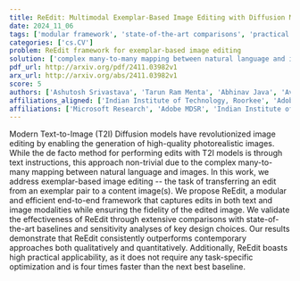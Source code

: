 ```yaml
---
title: ReEdit: Multimodal Exemplar-Based Image Editing with Diffusion Models
date: 2024_11_06
tags: ['modular framework', 'state-of-the-art comparisons', 'practical applicability', 'sensitivity analyses', 'image editing', 'exemplar-based image editing', 'Text-to-Image Diffusion models', 'image fidelity']
categories: ['cs.CV']
problem: ReEdit framework for exemplar-based image editing
solution: ['complex many-to-many mapping between natural language and images']
pdf_url: http://arxiv.org/pdf/2411.03982v1
arx_url: http://arxiv.org/abs/2411.03982v1
score: 5
authors: ['Ashutosh Srivastava', 'Tarun Ram Menta', 'Abhinav Java', 'Avadhoot Jadhav', 'Silky Singh', 'Surgan Jandial', 'Balaji Krishnamurthy']
affiliations_aligned: ['Indian Institute of Technology, Roorkee', 'Adobe MDSR', 'Microsoft Research', 'Indian Institute of Technology, Bombay', 'Stanford University', 'Carnegie Mellon University', 'Adobe MDSR']
affiliations: ['Microsoft Research', 'Adobe MDSR', 'Indian Institute of Technology, Bombay', 'Indian Institute of Technology, Roorkee', 'Stanford University', 'Carnegie Mellon University']
---
```



Modern Text-to-Image (T2I) Diffusion models have revolutionized image editing
by enabling the generation of high-quality photorealistic images. While the de
facto method for performing edits with T2I models is through text instructions,
this approach non-trivial due to the complex many-to-many mapping between
natural language and images. In this work, we address exemplar-based image
editing -- the task of transferring an edit from an exemplar pair to a content
image(s). We propose ReEdit, a modular and efficient end-to-end framework that
captures edits in both text and image modalities while ensuring the fidelity of
the edited image. We validate the effectiveness of ReEdit through extensive
comparisons with state-of-the-art baselines and sensitivity analyses of key
design choices. Our results demonstrate that ReEdit consistently outperforms
contemporary approaches both qualitatively and quantitatively. Additionally,
ReEdit boasts high practical applicability, as it does not require any
task-specific optimization and is four times faster than the next best
baseline.